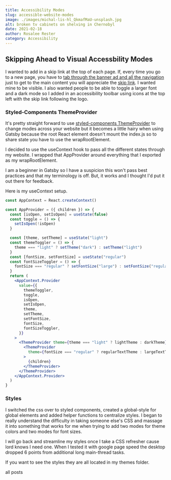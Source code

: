 ```yaml
---
title: Accessibility Modes
slug: accessible-website-modes
image: ./images/michal-lis-hl_QkmafMaU-unsplash.jpg
alt: broken tv cabinets on shelving in Chernobyl
date: 2021-02-18
author: Rosalee Rester
category: Accessibility
---
```



## Skipping Ahead to Visual Accessbility Modes

I wanted to add in a skip link at the top of each page. If, every time you go to a new page, you have to [tab through the banner ad and all the navigation](https://www.schoolhouse.com/) just to get to the main content you will appreciate the [skip link](https://webaim.org/techniques/skipnav/). I wanted mine to be visible. I also wanted people to be able to toggle a larger font and a dark mode so I added in an accessibility toolbar using icons at the top left with the skip link following the logo.

### Styled-Components ThemeProvider

It's pretty straight forward to use [styled-components ThemeProvider](https://www.smashingmagazine.com/2020/04/dark-mode-react-apps-styled-components/) to change modes across your website but it becomes a little hairy when using Gatsby because the root React element doesn't mount the index.js so to share state you have to use the wrapRootElement.

I decided to use the useContext hook to pass all the different states through my website. I wrapped that AppProvider around everything that I exported as my wrapRootElement.

I am a beginner in Gatsby so I have a suspicion this won't pass best practices and that my terminology is off. But, it works and I thought I'd put it out there for feedback.

Here is my useContext setup.

```jsx
const AppContext = React.createContext()

const AppProvider = ({ children }) => {
  const [isOpen, setIsOpen] = useState(false)
  const toggle = () => {
    setIsOpen(!isOpen)
  }

  const [theme, setTheme] = useState("light")
  const themeToggler = () => {
    theme === "light" ? setTheme("dark") : setTheme("light")
  }
  const [fontSize, setFontSize] = useState("regular")
  const fontSizeToggler = () => {
    fontSize === "regular" ? setFontSize("large") : setFontSize("regular")
  }
  return (
    <AppContext.Provider
      value={{
        themeToggler,
        toggle,
        isOpen,
        setIsOpen,
        theme,
        setTheme,
        setFontSize,
        fontSize,
        fontSizeToggler,
      }}
    >
      <ThemeProvider theme={theme === "light" ? lightTheme : darkTheme}>
        <ThemeProvider
          theme={fontSize === "regular" ? regularTextTheme : largeTextTheme}
        >
          {children}
        </ThemeProvider>
      </ThemeProvider>
    </AppContext.Provider>
  )
}
```

### Styles

I switched the css over to styled components, created a global-style for global elements and added helper functions to centralize styles. I began to really understand the difficulty in taking someone else's CSS and massage it into something that works for me when trying to add two modes for theme colors and two modes for font sizes.

I will go back and streamline my styles once I take a CSS refresher cause lord knows I need one. When I tested it with google page speed the desktop dropped 6 points from additional long main-thread tasks.

If you want to see the styles they are all located in my themes folder.

<Link to="/posts" className="btn center-btn">
  all posts
</Link>
